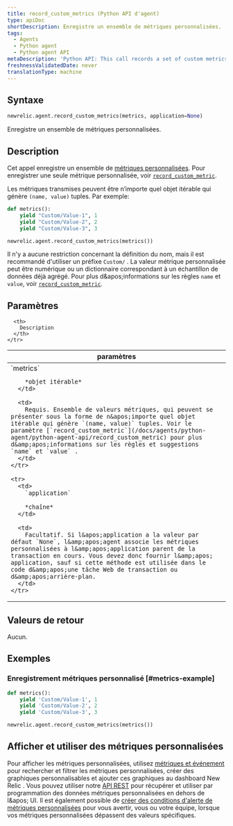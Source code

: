 ```yaml
---
title: record_custom_metrics (Python API d'agent)
type: apiDoc
shortDescription: Enregistre un ensemble de métriques personnalisées.
tags:
  - Agents
  - Python agent
  - Python agent API
metaDescription: 'Python API: This call records a set of custom metrics.'
freshnessValidatedDate: never
translationType: machine
---
```


## Syntaxe

```py
newrelic.agent.record_custom_metrics(metrics, application=None)
```

Enregistre un ensemble de métriques personnalisées.

## Description

Cet appel enregistre un ensemble de [métriques personnalisées](/docs/agents/manage-apm-agents/agent-data/custom-metrics). Pour enregistrer une seule métrique personnalisée, voir [`record_custom_metric`](/docs/agents/python-agent/python-agent-api/record_custom_metric).

Les métriques transmises peuvent être n’importe quel objet itérable qui génère `(name, value)` tuples. Par exemple:

```py
def metrics():
    yield "Custom/Value-1", 1
    yield "Custom/Value-2", 2
    yield "Custom/Value-3", 3

newrelic.agent.record_custom_metrics(metrics())
```

Il n&apos;y a aucune restriction concernant la définition du nom, mais il est recommandé d&apos;utiliser un préfixe `Custom/` . La valeur métrique personnalisée peut être numérique ou un dictionnaire correspondant à un échantillon de données déjà agrégé. Pour plus d&amp;apos;informations sur les règles `name` et `value`, voir [`record_custom_metric`](/docs/agents/python-agent/python-agent-api/record_custom_metric).

## Paramètres

<table>
  <thead>
    <tr>
      <th width="25%">
        paramètres
      </th>

      <th>
        Description
      </th>
    </tr>
  </thead>

  <tbody>
    <tr>
      <td>
        `metrics`

        *objet itérable*
      </td>

      <td>
        Requis. Ensemble de valeurs métriques, qui peuvent se présenter sous la forme de n&apos;importe quel objet itérable qui génère `(name, value)` tuples. Voir le paramètre [`record_custom_metric`](/docs/agents/python-agent/python-agent-api/record_custom_metric) pour plus d&amp;apos;informations sur les règles et suggestions `name` et `value` .
      </td>
    </tr>

    <tr>
      <td>
        `application`

        *chaîne*
      </td>

      <td>
        Facultatif. Si l&apos;application a la valeur par défaut `None`, l&amp;apos;agent associe les métriques personnalisées à l&amp;apos;application parent de la transaction en cours. Vous devez donc fournir l&amp;apos; application, sauf si cette méthode est utilisée dans le code d&amp;apos;une tâche Web de transaction ou d&amp;apos;arrière-plan.
      </td>
    </tr>
  </tbody>
</table>

## Valeurs de retour

Aucun.

## Exemples

### Enregistrement métriques personnalisé [#metrics-example]

```py
def metrics():
    yield 'Custom/Value-1', 1
    yield 'Custom/Value-2', 2
    yield 'Custom/Value-3', 3

newrelic.agent.record_custom_metrics(metrics())
```

## Afficher et utiliser des métriques personnalisées

Pour afficher les métriques personnalisées, utilisez [métriques et événement](/docs/query-your-data/explore-query-data/data-explorer/introduction-data-explorer) pour rechercher et filtrer les métriques personnalisées, créer des graphiques personnalisables et ajouter ces graphiques au dashboard New Relic . Vous pouvez utiliser notre [API REST](/docs/apis/rest-api-v2/requirements/new-relic-rest-api-v2-getting-started) pour récupérer et utiliser par programmation des données métriques personnalisées en dehors de l&amp;apos; UI. Il est également possible de [créer des conditions d&apos;alerte de métriques personnalisées](/docs/alerts/new-relic-alerts/configuring-alert-policies/define-custom-metrics-alert-condition) pour vous avertir, vous ou votre équipe, lorsque vos métriques personnalisées dépassent des valeurs spécifiques.